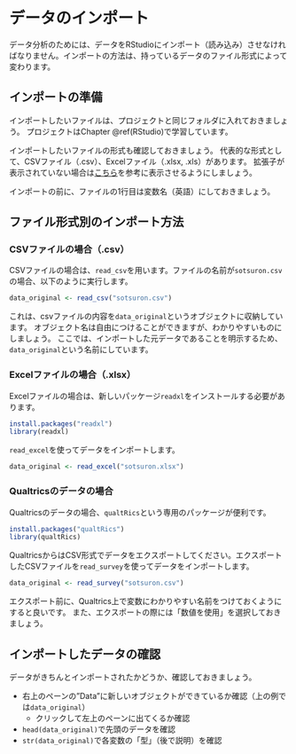 # データのインポート {#ImportData}

データ分析のためには、データをRStudioにインポート（読み込み）させなければなりません。インポートの方法は、持っているデータのファイル形式によって変わります。

## インポートの準備

インポートしたいファイルは、プロジェクトと同じフォルダに入れておきましょう。
プロジェクトはChapter \@ref(RStudio)で学習しています。

インポートしたいファイルの形式も確認しておきましょう。
代表的な形式として、CSVファイル（.csv）、Excelファイル（.xlsx, .xls）があります。
拡張子が表示されていない場合は[こちら](https://pc-karuma.net/windows-10-show-explorer-file-name-extension/)を参考に表示させるようにしましょう。

インポートの前に、ファイルの1行目は変数名（英語）にしておきましょう。

## ファイル形式別のインポート方法

### CSVファイルの場合（.csv）

CSVファイルの場合は、`read_csv`を用います。ファイルの名前が`sotsuron.csv`の場合、以下のように実行します。

```r
data_original <- read_csv("sotsuron.csv")
```

これは、csvファイルの内容を`data_original`というオブジェクトに収納しています。
オブジェクト名は自由につけることができますが、わかりやすいものにしましょう。
ここでは、インポートした元データであることを明示するため、`data_original`という名前にしています。

### Excelファイルの場合（.xlsx）

Excelファイルの場合は、新しいパッケージ`readxl`をインストールする必要があります。

```r
install.packages("readxl")
library(readxl)
```

`read_excel`を使ってデータをインポートします。

```r
data_original <- read_excel("sotsuron.xlsx")
```

### Qualtricsのデータの場合

Qualtricsのデータの場合、`qualtRics`という専用のパッケージが便利です。

```r
install.packages("qualtRics")
library(qualtRics)
```

QualtricsからはCSV形式でデータをエクスポートしてください。エクスポートしたCSVファイルを`read_survey`を使ってデータをインポートします。

```r
data_original <- read_survey("sotsuron.csv")
```

エクスポート前に、Qualtrics上で変数にわかりやすい名前をつけておくようにすると良いです。
また、エクスポートの際には「数値を使用」を選択しておきましょう。

## インポートしたデータの確認

データがきちんとインポートされたかどうか、確認しておきましょう。

- 右上のペーンの"Data"に新しいオブジェクトができているか確認（上の例では`data_original`）
    - クリックして左上のペーンに出てくるか確認
- `head(data_original)`で先頭のデータを確認
- `str(data_original)`で各変数の「型」（後で説明）を確認
